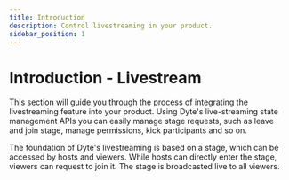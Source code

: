 ```yaml
---
title: Introduction
description: Control livestreaming in your product.
sidebar_position: 1
---
```


# Introduction - Livestream

This section will guide you through the process of integrating the livestreaming feature into your product. Using Dyte's live-streaming state management APIs you can easily manage stage requests, such as leave and join stage, manage permissions, kick participants and so on.

The foundation of Dyte's livestreaming is based on a stage, which can be accessed by hosts and viewers. While hosts can directly enter the stage, viewers can request to join it. The stage is broadcasted live to all viewers.
